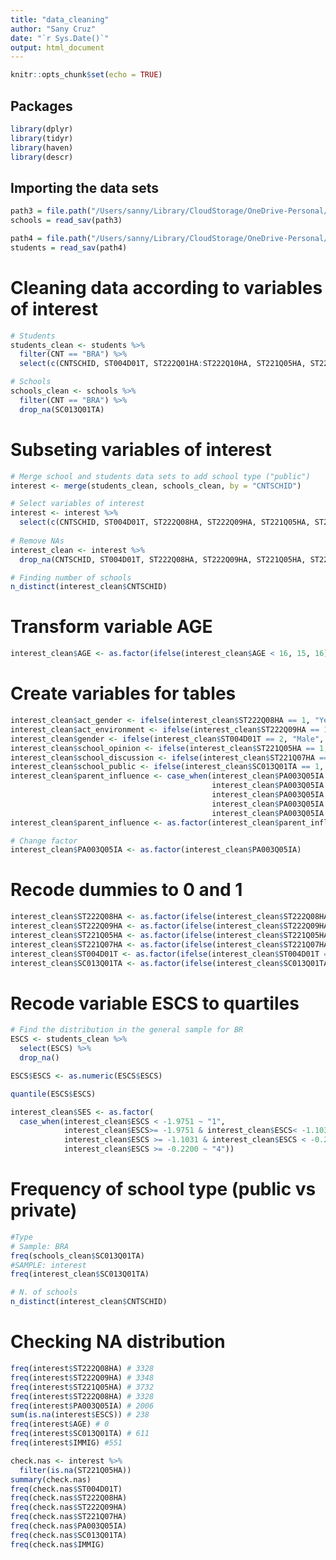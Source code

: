 ```yaml
---
title: "data_cleaning"
author: "Sany Cruz"
date: "`r Sys.Date()`"
output: html_document
---
```


```r
knitr::opts_chunk$set(echo = TRUE)
```

## Packages

```r
library(dplyr) 
library(tidyr)
library(haven)
library(descr)
```

## Importing the data sets
```r
path3 = file.path("/Users/sanny/Library/CloudStorage/OneDrive-Personal/Hertie/Thesis/Data/pisa", "pisa_schools.sav")
schools = read_sav(path3)

path4 = file.path("/Users/sanny/Library/CloudStorage/OneDrive-Personal/Hertie/Thesis/Data/pisa", "pisa_students.sav")
students = read_sav(path4)
```

# Cleaning data according to variables of interest
```r
# Students
students_clean <- students %>% 
  filter(CNT == "BRA") %>% 
  select(c(CNTSCHID, ST004D01T, ST222Q01HA:ST222Q10HA, ST221Q05HA, ST221Q07HA, PA003Q05IA, ESCS, AGE, IMMIG))

# Schools
schools_clean <- schools %>% 
  filter(CNT == "BRA") %>% 
  drop_na(SC013Q01TA)
```

# Subseting variables of interest
```r
# Merge school and students data sets to add school type ("public")
interest <- merge(students_clean, schools_clean, by = "CNTSCHID")

# Select variables of interest
interest <- interest %>% 
  select(c(CNTSCHID, ST004D01T, ST222Q08HA, ST222Q09HA, ST221Q05HA, ST221Q07HA, PA003Q05IA, ESCS, AGE, IMMIG, SC013Q01TA))
  
# Remove NAs
interest_clean <- interest %>%
  drop_na(CNTSCHID, ST004D01T, ST222Q08HA, ST222Q09HA, ST221Q05HA, ST221Q07HA, PA003Q05IA, ESCS, AGE, SC013Q01TA)

# Finding number of schools
n_distinct(interest_clean$CNTSCHID)
```

# Transform variable AGE
```r
interest_clean$AGE <- as.factor(ifelse(interest_clean$AGE < 16, 15, 16))
```

# Create variables for tables
```r
interest_clean$act_gender <- ifelse(interest_clean$ST222Q08HA == 1, "Yes", "No")
interest_clean$act_environment <- ifelse(interest_clean$ST222Q09HA == 1, "Yes", "No")
interest_clean$gender <- ifelse(interest_clean$ST004D01T == 2, "Male", "Female")
interest_clean$school_opinion <- ifelse(interest_clean$ST221Q05HA == 1, "Yes", "No")
interest_clean$school_discussion <- ifelse(interest_clean$ST221Q07HA == 1, "Yes", "No")
interest_clean$school_public <- ifelse(interest_clean$SC013Q01TA == 1, "Public", "Private")
interest_clean$parent_influence <- case_when(interest_clean$PA003Q05IA == 1 ~ "Never or hardly ever",
                                             interest_clean$PA003Q05IA == 2 ~ "Once or twice a year",
                                             interest_clean$PA003Q05IA == 3 ~ "Once or twice a month",
                                             interest_clean$PA003Q05IA == 4 ~ "Once or twice a week",
                                             interest_clean$PA003Q05IA == 5 ~ "Every day or almost every day")
interest_clean$parent_influence <- as.factor(interest_clean$parent_influence)

# Change factor
interest_clean$PA003Q05IA <- as.factor(interest_clean$PA003Q05IA)
```

# Recode dummies to 0 and 1
```r
interest_clean$ST222Q08HA <- as.factor(ifelse(interest_clean$ST222Q08HA == 1, 1, 0))
interest_clean$ST222Q09HA <- as.factor(ifelse(interest_clean$ST222Q09HA == 1, 1, 0))
interest_clean$ST221Q05HA <- as.factor(ifelse(interest_clean$ST221Q05HA == 1, 1, 0))
interest_clean$ST221Q07HA <- as.factor(ifelse(interest_clean$ST221Q07HA == 1, 1, 0))
interest_clean$ST004D01T <- as.factor(ifelse(interest_clean$ST004D01T == 2, 1, 0))
interest_clean$SC013Q01TA <- as.factor(ifelse(interest_clean$SC013Q01TA == 1, 1, 0))
```

# Recode variable ESCS to quartiles
```r
# Find the distribution in the general sample for BR
ESCS <- students_clean %>% 
  select(ESCS) %>% 
  drop_na()

ESCS$ESCS <- as.numeric(ESCS$ESCS)

quantile(ESCS$ESCS)

interest_clean$SES <- as.factor(
  case_when(interest_clean$ESCS < -1.9751 ~ "1",
            interest_clean$ESCS>= -1.9751 & interest_clean$ESCS< -1.1031 ~ "2",
            interest_clean$ESCS >= -1.1031 & interest_clean$ESCS < -0.2200 ~ "3",
            interest_clean$ESCS >= -0.2200 ~ "4"))
```


# Frequency of school type (public vs private)
```r
#Type
# Sample: BRA
freq(schools_clean$SC013Q01TA)
#SAMPLE: interest
freq(interest_clean$SC013Q01TA)

# N. of schools
n_distinct(interest_clean$CNTSCHID)
```

# Checking NA distribution
```r
freq(interest$ST222Q08HA) # 3328
freq(interest$ST222Q09HA) # 3348
freq(interest$ST221Q05HA) # 3732
freq(interest$ST222Q08HA) # 3328
freq(interest$PA003Q05IA) # 2006
sum(is.na(interest$ESCS)) # 238
freq(interest$AGE) # 0
freq(interest$SC013Q01TA) # 611
freq(interest$IMMIG) #551

check.nas <- interest %>% 
  filter(is.na(ST221Q05HA))
summary(check.nas)
freq(check.nas$ST004D01T)
freq(check.nas$ST222Q08HA)
freq(check.nas$ST222Q09HA)
freq(check.nas$ST221Q07HA)
freq(check.nas$PA003Q05IA)
freq(check.nas$SC013Q01TA)
freq(check.nas$IMMIG)
```